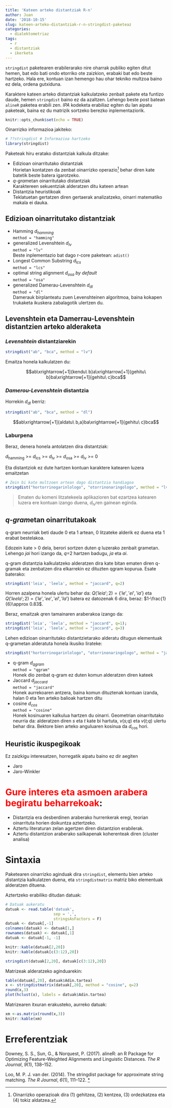 ```yaml
---
title: 'Kateen arteko distantziak R-n'
author: Juan
date: '2018-10-15'
slug: kateen-arteko-distantziak-r-n-stringdist-paketeaz
categories:
  - dialektometriaz
tags:
  - r
  - distantziak
  - ikerketa
---
```


`stringdist` paketearen erabilerarako nire oharrak publiko egiten ditut hemen, bat edo bati ondo etorriko ote zaizkion, erabaki bat edo beste hartzeko. Hala ere, kontuan izan hemengo hau ohar tekniko multzoa baino ez dela, ordena gutxiduna.

Karaktere kateen arteko distantziak kalkulatzeko zenbait pakete eta funtizo daude, hemen `stringdist` baino ez da azaltzen. Lehengo beste post batean `alineR` paketea erabili zen. *IPA* kodeketa erabiliaz egiten du lan aipatu paketeak, baina ez du matrizik sortzeko berezko inplementaziorik.


```r
knitr::opts_chunk$set(echo = TRUE)
```


Oinarrizko informazioa jakiteko:

```r
# ??stringdist # Informazioa hartzeko
library(stringdist)
```

Paketeak hiru eratako distantziak kalkula ditzake:

* Edizioan oinarritutako distantziak  
Horietan kontatzen da zenbat oinarrizko operazio[^oin] behar diren kate batetik beste batera igarotzeko.
* *q-gram*etan oinarritutako distantziak  
Karaktereen sekuentziak alderatzen ditu kateen artean
* Distantzia heuristikoak  
Teklatuetan gertatzen diren gertaerak analizatzeko, oinarri matematiko makala ei dauka.

[^oin]: Oinarrizko operazioak dira (1) gehitzea, (2) kentzea, (3) ordezkatzea eta (4) tokiz aldatzea.

## Edizioan oinarritutako distantziak

- Hamming  $d_{hamming}$  
`method = "hamming"`
- generalized Levenshtein $d_{lv}$  
`method = "lv"`  
Beste inplementazio bat dago r-core paketean: `adist()`
- Longest Common Substring  $d_{lcs}$  
`method = "lcs"`
- optimal string alignment  $d_{osa}$ *by default*  
`method = "osa"`
- generalized Damerau-Levenshtein $d_{dl}$  
`method = "dl"`  
Damerauk birplanteatu zuen Levenshteinen algoritmoa, baina kokapen trukaketa ikuskera zabalagotik ulertzen du.

## Levenshtein eta Damerrau-Levenshtein distantzien arteko alderaketa

### *Levenshtein* distantziarekin

```r
stringdist("ab", "bca", method = "lv")
```
Emaitza honela kalkulatzen du:

$$ab\xrightarrow[+1]{kendu\ b}a\xrightarrow[+1]{gehitu\ b}ba\xrightarrow[+1]{gehitu\ c}bca$$

### *Damerou-Levenshtein* distantzia

Horrekin $d_{dl}$ berriz:

```r
stringdist("ab", "bca", method = "dl")
```

$$ab\xrightarrow[+1]{aldatu\ b,a}ba\xrightarrow[+1]{gehitu\ c}bca$$

### Laburpena

Beraz, denera honela antolatzen dira distantziak:

*d*~hamming~ >= *d*~lcs~ >= *d*~lv~ >= *d*~osa~ >= *d*~lv~ >= 0

Eta distantziok ez dute hartzen kontuan karaktere katearen luzera emaitzetan

```r
# Zein bi kate multzoen artean dago distantzia handiagoa
stringdist("hortorrinogarinlologo", "otorrinonaringologo", method = "lv") ; stringdist('jai', 'gin', method = "lv")
```

> Ematen du komeni litzatekeela aplikazioren bat ezartzea katearen luzera ere kontuan izango duena, *d*~lv~ren gainean eginda.

## *q-gram*etan oinarritutakoak

q-gram neurriak beti daude 0 eta 1 artean, 0 litzateke alderik ez duena eta 1 erabat bestelakoa.

Edozein kate > 0 dela, berori sortzen duten *q* luzerako zenbait grametan. Lehengo *jai* hori izango da, *q*=2 hartzen badugu, *ja* eta *ai*.

q-gram distantzia kalkulatzeko alderatzen dira kate bitan ematen diren q-gramak eta zenbatzen dira elkarrekin ez dituzten qgram kopurua. Esate baterako:

```r
stringdist('leia', 'leela', method = "jaccard", q=2)
```

Horren azalpena honela ulertu behar da: $Q('leia';2)=\{'le', 'ei', 'ia'\}$ eta $Q('leela';2)=\{'le','ee','el','la'\}$ batera ez datozenak 6 dira, beraz: $1-\frac{1}{6}\approx 0.83$.

Beraz, emaitzak *q*ren tamainaren araberakoa izango da:

```r
stringdist('leia', 'leela', method = "jaccard", q=1); 
stringdist('leia', 'leela', method = "jaccard", q=3)
```

Lehen edizioan oinarritutako distantzietarako alderatu ditugun elementuak q-grametan alderatuta honela ikusiko lirateke:

```r
stringdist("hortorrinogarinlologo", "otorrinonaringologo", method = "jaccard", q=2); stringdist('jai', 'gin', method = "jaccard", q=2)
```

- q-gram $d_{qgram}$  
`method = "qgram"`  
Honek dio zenbat q-gram ez duten komun alderatzen diren kateek
- Jaccard $d_{jaccard}$  
`method = "jaccard"`  
Honek aurrekoaren antzera, baina komun dituztenak kontuan izanda, halan 0 eta 1en arteko balioak hartzen ditu
- cosine $d_{cos}$  
`method = "cosine"`  
Honek kosinuaren kalkulua hartzen du oinarri. Geometrian oinarritutako neurria da: alderatzen diren *s* eta *t* kate bi hartuta, *v*(*s;q*) eta  *v*(*t;q*) ulertu behar dira. Bektore bien arteko anguluaren kosinua da *d*~cos~ hori.

## Heuristic ikuspegikoak

Ez zaizkigu interesatzen, horregatik aipatu baino ez dir aegiten

- Jaro
- Jaro-Winkler 

#  <span style="color:red">Gure interes eta asmoen arabera begiratu beharrekoak</span>:

- Distantzia era desberdinen araberako hurrenkerak eregi, teorian oinarrituta horien doikuntza aztertzeko.
- Aztertu literaturan zelan agertzen diren distantzion erabilerak.
- Aztertu distantzion araberako sailkapenak koherenteak diren (cluster analisa)

# Sintaxia

Paketearen oinarrizko aginduak dira `stringdist`, elementu bien arteko distantzia kalkulatzen duena, eta `stringdistmatrix` matriz biko elementuak alderatzen dituena.

Aztertzeko erabiliko ditudan datuak:

```r
# Datuak aukeratu
datuak <- read.table('datuak', 
                     sep = ',', 
                     stringsAsFactors = F)
datuak <- datuak[,-1]
colnames(datuak) <- datuak[1,]
rownames(datuak) <- datuak[,1]
datuak <- datuak[-1, -1]

knitr::kable(datuak[2,20])
knitr::kable(datuak[c(3:12),20])

```


```r
stringdist(datuak[2,20], datuak[c(3:12),20])

```


Matrizeak alderatzeko aginduarekin:

```r
table(datuak[,20], datuak$Adin.tartea)
x <- stringdistmatrix(datuak[,20], method = "cosine", q=2)
round(x,3)
plot(hclust(x), labels = datuak$Adin.tartea)

```

Matrizearen itxuran erakusteko, aurreko datuak:

```r
xm <-as.matrix(round(x,3))
knitr::kable(xm)
```

# Erreferentziak

Downey, S. S., Sun, G., & Norquest, P. (2017). alineR: an R Package for Optimizing Feature-Weighted Alignments and Linguistic Distances. *The R Journal*, *9*(1), 138–152.

Loo, M. P. J. van der. (2014). The stringdist package for approximate string matching. *The R Journal*, *6*(1), 111–122. [*](https://journal.r-project.org/archive/2014/RJ-2014-011/RJ-2014-011.pdf)
